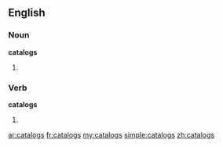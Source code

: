 ==English==

===Noun===
'''catalogs'''

# {{plural of|[[catalog]]}}

===Verb===
'''catalogs'''

# {{third-person singular of|[[catalog]]}}

[[ar:catalogs]]
[[fr:catalogs]]
[[my:catalogs]]
[[simple:catalogs]]
[[zh:catalogs]]